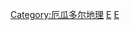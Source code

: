 {{Commonscat|Islands of Ecuador}}

[[Category:厄瓜多尔地理|Category:厄瓜多尔地理]]
[[Category:各国岛屿|E]]
[[Category:南美洲島嶼|E]]
